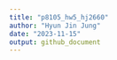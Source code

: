 ```yaml
---
title: "p8105_hw5_hj2660"
author: "Hyun Jin Jung"
date: "2023-11-15"
output: github_document
---
```


